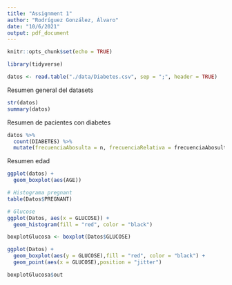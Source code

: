 ```yaml
---
title: "Assignment 1"
author: "Rodríguez González, Álvaro"
date: "10/6/2021"
output: pdf_document
---
```


```r
knitr::opts_chunk$set(echo = TRUE)
```

```r
library(tidyverse)
```

```r
datos <- read.table("./data/Diabetes.csv", sep = ";", header = TRUE)
```


Resumen general del datasets
```r
str(datos)
summary(datos)
```



Resumen de pacientes con diabetes 
```r
datos %>%
  count(DIABETES) %>%
  mutate(frecuenciaAbosulta = n, frecuenciaRelativa = frecuenciaAbosulta/sum(n), n = NULL)
```
Resumen edad
```r
ggplot(datos) +
  geom_boxplot(aes(AGE))
```

















```r
# Histograma pregnant
table(Datos$PREGNANT)
```


```r
# Glucose
ggplot(Datos, aes(x = GLUCOSE)) + 
  geom_histogram(fill = "red", color = "black")

boxplotGlucosa <- boxplot(Datos$GLUCOSE)

ggplot(Datos) + 
  geom_boxplot(aes(y = GLUCOSE),fill = "red", color = "black") + 
  geom_point(aes(x = GLUCOSE),position = "jitter")

boxplotGlucosa$out
```




